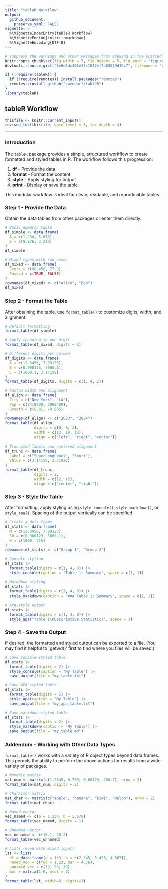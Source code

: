 ```yaml
---
title: "tableR Workflow"
output:
  github_document:
    preserve_yaml: FALSE
vignette: >
  %\VignetteIndexEntry{tableR Workflow}
  %\VignetteEngine{knitr::rmarkdown}
  %\VignetteEncoding{UTF-8}
---
```


```r
# suppress the warnings and other messages from showing in the knitted file.
knitr::opts_chunk$set(fig.width = 7, fig.height = 5, fig.path = "figures/", echo = TRUE, warning = FALSE, message = FALSE)
devtools::source_gist("8e6e5dc401e3fc1042ef7a030f9d19c7", filename = "revised_toc.R")
```

```r
if (!require(tableR)) {
  if (!require(remotes)) install.packages("remotes")
  remotes::install_github("cwendorf/tableR")
}
library(tableR)
```

## tableR Workflow

```r
thisfile <- knitr::current_input()
revised_toc(thisfile, base_level = 3, toc_depth = 4)
```

---

### Introduction

The `tableR` package provides a simple, structured workflow to create formatted and styled tables in R. The workflow follows this progression:

1. **df** - Provide the data
2. **format** - Format the content
3. **style** - Apply styling for output
4. **print** - Display or save the table

This modular workflow is ideal for clean, readable, and reproducible tables.

### Step 1 - Provide the Data

Obtain the data tables from other packages or enter them directly.

```r
# Basic numeric table
df_simple <- data.frame(
  A = c(1.234, 5.678),
  B = c(9.876, 3.210)
)
df_simple
```

```r
# Mixed types with row names
df_mixed <- data.frame(
  Score = c(98.456, 77.8),
  Passed = c(TRUE, FALSE)
)
rownames(df_mixed) <- c("Alice", "Bob")
df_mixed
```

### Step 2 - Format the Table

After obtaining the table, use `format_table()` to customize digits, width, and alignment.

```r
# Default formatting
format_table(df_simple)
```

```r
# Apply rounding to one digit
format_table(df_mixed, digits = 1)
```

```r
# Different digits per column
df_digits <- data.frame(
  A = c(12.3456, 7.89123),
  B = c(0.000123, 5000.1),
  C = c(1000.1, 3.14159)
)
format_table(df_digits, digits = c(1, 4, 2))
```

```r
# Custom width and alignment
df_align <- data.frame(
  City = c("New York", "LA"),
  Pop = c(8419600, 3980400),
  Growth = c(0.01, -0.005)
)
rownames(df_align) <- c("2023", "2024")
format_table(df_align,
             digits = c(0, 0, 3),
             width = c(12, 10, 10),
             align = c("left", "right", "center"))
```

```r
# Truncated labels and centered alignment
df_trunc <- data.frame(
  Label = c("SuperLongLabel", "Short"),
  Value = c(3.14159, 2.71828)
)
format_table(df_trunc,
             digits = 2,
             width = c(12, 12),
             align = c("center", "right"))
```

### Step 3 - Style the Table

After formatting, apply styling using `style_console()`, `style_markdown()`, or `style_apa()`. Spacing of the output vertically can be specified.

```r
# Create a data frame
df_stats <- data.frame(
  M = c(12.3456, 7.89123),
  SD = c(0.000123, 5000.1),
  N = c(1000, 315)
)
rownames(df_stats) <- c("Group 1", "Group 2")
```

```r
# Console styling
df_stats |>
  format_table(digits = c(1, 4, 0)) |>
  style_console(caption = "Table 1: Summary", space = c(1, 1))
```

```r
# Markdown styling
df_stats |>
  format_table(digits = c(1, 4, 0)) |>
  style_markdown(caption = "### Table 1: Summary", space = c(1, 2))
```

```r
# APA-style output
df_stats |>
  format_table(digits = c(1, 4, 0)) |>
  style_apa("Table 1\nDescriptive Statistics", space = 3)
```

### Step 4 - Save the Output

If desired, the formatted and styled output can be exported to a file. (You may find it helpful to `getwd()' first to find where you files will be saved.)

```r
# Save console-styled table
df_stats |>
  format_table(digits = 2) |>
  style_console(caption = "My Table") |>
  save_output(file = "my_table.txt")
```

```r
# Save APA-styled table
df_stats |>
  format_table(digits = 2) |>
  style_apa(caption = "My Table") |>
  save_output(file = "my_apa_table.txt")
```

```r
# Save markdown-styled table
df_stats |>
  format_table(digits = 2) |>
  style_markdown(caption = "My Table") |>
  save_output(file = "my_table.md")
```

### Addendum - Working with Other Data Types

`format_table()` works with a variety of R object types beyond data frames. This permits the ability to perform the above actions for results from a wide variety of packages.

```r
# Numeric matrix
mat_num <- matrix(c(1.2345, 6.789, 0.00123, 456.7), nrow = 2)
format_table(mat_num, digits = 2)
```

```r
# Character matrix
mat_char <- matrix(c("apple", "banana", "kiwi", "melon"), nrow = 2)
format_table(mat_char)
```

```r
# Named vector
vec_named <- c(a = 1.234, b = 5.678)
format_table(vec_named, digits = 1)
```

```r
# Unnamed vector
vec_unnamed <- c(10.1, 20.2)
format_table(vec_unnamed)
```

```r
# Lists (even with mixed input)
lst <- list(
  df = data.frame(a = 1:3, b = c(2.345, 3.456, 4.567)),
  named_vec = c(foo = 1.23, bar = 4.56),
  unnamed_vec = c(10, 20, 30),
  mat = matrix(1:6, ncol = 2)
)
format_table(lst, width=8, digits=3)
```
